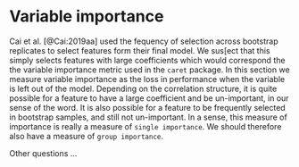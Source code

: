 # Variable importance  {#variable-importance}

Cai et al. [@Cai:2019aa] used the fequency of selection across
bootstrap replicates to select features form their final model.
We sus[ect that this simply selects features with large coefficients
which would correspond the the variable importance metric
used in the `caret` package.  In this section we measure
variable importance as the loss in performance when the variable is left out
of the model.  Depending on the correlation structure, it is quite possible
for a feature to have a large coefficient and be un-important, in our sense of the word.
It is also possible for a feature to be frequently selected in bootstrap samples, and
still not un-important.  In a sense, this measure of importance is really a measure
of `single importance`.  We should therefore also have a measure of `group importance`.

Other questions ...

